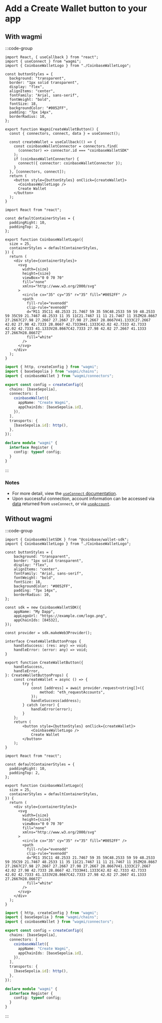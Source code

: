 # Add a Create Wallet button to your app

## With wagmi

:::code-group

```tsx [CreateWalletButton.tsx]
import React, { useCallback } from "react";
import { useConnect } from "wagmi";
import { CoinbaseWalletLogo } from "./CoinbaseWalletLogo";

const buttonStyles = {
  background: "transparent",
  border: "1px solid transparent",
  display: "flex",
  alignItems: "center",
  fontFamily: "Arial, sans-serif",
  fontWeight: "bold",
  fontSize: 18,
  backgroundColor: "#0052FF",
  padding: "7px 14px",
  borderRadius: 10,
};

export function WagmiCreateWalletButton() {
  const { connectors, connect, data } = useConnect();

  const createWallet = useCallback(() => {
    const coinbaseWalletConnector = connectors.find(
      (connector) => connector.id === "coinbaseWalletSDK"
    );
    if (coinbaseWalletConnector) {
      connect({ connector: coinbaseWalletConnector });
    }
  }, [connectors, connect]);
  return (
    <button style={buttonStyles} onClick={createWallet}>
      <CoinbaseWalletLogo />
      Create Wallet
    </button>
  );
}
```

```tsx twoslash [CoinbaseWalletLogo.tsx]
import React from "react";

const defaultContainerStyles = {
  paddingRight: 10,
  paddingTop: 2,
};

export function CoinbaseWalletLogo({
  size = 25,
  containerStyles = defaultContainerStyles,
}) {
  return (
    <div style={containerStyles}>
      <svg
        width={size}
        height={size}
        viewBox="0 0 70 70"
        fill="none"
        xmlns="http://www.w3.org/2000/svg"
      >
        <circle cx="35" cy="35" r="35" fill="#0052FF" />
        <path
          fill-rule="evenodd"
          clip-rule="evenodd"
          d="M11 35C11 48.2533 21.7467 59 35 59C48.2533 59 59 48.2533 59 35C59 21.7467 48.2533 11 35 11C21.7467 11 11 21.7467 11 35ZM28.8667 27.2667C27.98 27.2667 27.2667 27.98 27.2667 28.8667V41.1333C27.2667 42.02 27.98 42.7333 28.8667 42.7333H41.1333C42.02 42.7333 42.7333 42.02 42.7333 41.1333V28.8667C42.7333 27.98 42.02 27.2667 41.1333 27.2667H28.8667Z"
          fill="white"
        />
      </svg>
    </div>
  );
}
```

```ts twoslash [wagmi.ts]
import { http, createConfig } from "wagmi";
import { baseSepolia } from "wagmi/chains";
import { coinbaseWallet } from "wagmi/connectors";

export const config = createConfig({
  chains: [baseSepolia],
  connectors: [
    coinbaseWallet({
      appName: "Create Wagmi",
      appChainIds: [baseSepolia.id],
    }),
  ],
  transports: {
    [baseSepolia.id]: http(),
  },
});

declare module "wagmi" {
  interface Register {
    config: typeof config;
  }
}
```

:::

### Notes

- For more detail, view the [`useConnect` documentation](https://wagmi.sh/react/api/hooks/useConnect).
- Upon successful connection, account information can be accessed via [data](https://wagmi.sh/react/api/hooks/useConnect#data) 
returned from `useConnect`, or via [`useAccount`](https://wagmi.sh/react/api/hooks/useAccount).

## Without wagmi

:::code-group

```tsx [CreateWalletButton.tsx]
import { CoinbaseWalletSDK } from "@coinbase/wallet-sdk";
import { CoinbaseWalletLogo } from "./CoinbaseWalletLogo";

const buttonStyles = {
    background: "transparent",
    border: "1px solid transparent",
    display: "flex",
    alignItems: "center",
    fontFamily: "Arial, sans-serif",
    fontWeight: "bold",
    fontSize: 18,
    backgroundColor: "#0052FF",
    padding: "7px 14px",
    borderRadius: 10,
};

const sdk = new CoinbaseWalletSDK({
    appName: "My Dapp",
    appLogoUrl: "https://example.com/logo.png",
    appChainIds: [84532],
});

const provider = sdk.makeWeb3Provider();

interface CreateWalletButtonProps {
    handleSuccess: (res: any) => void;
    handleError: (error: any) => void;
}

export function CreateWalletButton({
    handleSuccess,
    handleError,
}: CreateWalletButtonProps) {
    const createWallet = async () => {
        try {
            const [address] = await provider.request<string[]>({
                method: "eth_requestAccounts",
            });
            handleSuccess(address);
        } catch (error) {
            handleError(error);
        }
    };
    return (
        <button style={buttonStyles} onClick={createWallet}>
            <CoinbaseWalletLogo />
            Create Wallet
        </button>
    );
}
```

```tsx twoslash [CoinbaseWalletLogo.tsx]
import React from "react";

const defaultContainerStyles = {
  paddingRight: 10,
  paddingTop: 2,
};

export function CoinbaseWalletLogo({
  size = 25,
  containerStyles = defaultContainerStyles,
}) {
  return (
    <div style={containerStyles}>
      <svg
        width={size}
        height={size}
        viewBox="0 0 70 70"
        fill="none"
        xmlns="http://www.w3.org/2000/svg"
      >
        <circle cx="35" cy="35" r="35" fill="#0052FF" />
        <path
          fill-rule="evenodd"
          clip-rule="evenodd"
          d="M11 35C11 48.2533 21.7467 59 35 59C48.2533 59 59 48.2533 59 35C59 21.7467 48.2533 11 35 11C21.7467 11 11 21.7467 11 35ZM28.8667 27.2667C27.98 27.2667 27.2667 27.98 27.2667 28.8667V41.1333C27.2667 42.02 27.98 42.7333 28.8667 42.7333H41.1333C42.02 42.7333 42.7333 42.02 42.7333 41.1333V28.8667C42.7333 27.98 42.02 27.2667 41.1333 27.2667H28.8667Z"
          fill="white"
        />
      </svg>
    </div>
  );
}
```

```ts twoslash [wagmi.ts]
import { http, createConfig } from "wagmi";
import { baseSepolia } from "wagmi/chains";
import { coinbaseWallet } from "wagmi/connectors";

export const config = createConfig({
  chains: [baseSepolia],
  connectors: [
    coinbaseWallet({
      appName: "Create Wagmi",
      appChainIds: [baseSepolia.id],
    }),
  ],
  transports: {
    [baseSepolia.id]: http(),
  },
});

declare module "wagmi" {
  interface Register {
    config: typeof config;
  }
}
```

:::
